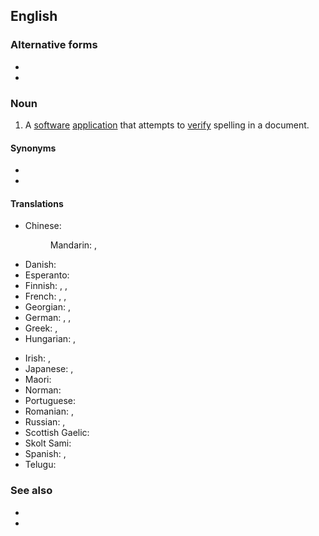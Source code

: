 {{also|spellchecker|spell-checker}}
==English==
{{wikipedia}}

===Alternative forms===
* {{l|en|spell-checker}}
* {{l|en|spellchecker}}

===Noun===
{{en-noun}}

# {{lb|en|computing}} A [[software]] [[application]] that attempts to [[verify]] spelling in a document.

====Synonyms====
* {{l|en|speller}}
* {{l|en|spelling checker}}

====Translations====
{{trans-top|software application}}
* Chinese:
*: Mandarin: {{t|cmn|[[拼寫]][[檢查]]}}, {{t|cmn|[[拼写]][[检查]]|tr=pīnxiě jiǎnchá}}
* Danish: {{t|da|stavekontrol|c}}
* Esperanto: {{t|eo|literumilo}}
* Finnish: {{t+|fi|oikoluku}}, {{t|fi|oikolukuohjelma}}, {{t|fi|oikeinkirjoituksen tarkistin}}
* French: {{t+|fr|correcteur orthographique|m}}, {{t+|fr|vérificateur orthographique|m}}, {{t+|fr|vérificateur d'orthographe|m}}
* Georgian: {{t|ka|მართლწერის შემმოწმებელი}}, {{t|ka|მართლწერის შემმოწმებელი პროგრამა}}
* German: {{t|de|Rechtschreibprüfung|f}}, {{t|de|Rechtschreibkorrekturprogramm|n}}, {{t|de|Rechtschreibprogramm|n}}
* Greek: {{t+|el|ορθογράφος|m}}, {{t|el|ορθογραφικός έλεγχος|m}}
* Hungarian: {{t|hu|helyesírás-ellenőrző}}, {{t|hu|[[helyesírás-ellenőrző]] [[program]]/[[szoftver]]/[[rendszer]]}}
{{trans-mid}}
* Irish: {{t|ga|seiceálaí litrithe|m}}, {{t|ga|litreoir|m}}
* Japanese: {{t|ja|スペルチェッカ|tr=superuchekka}}, {{t|ja|スペルチェッカー|tr=superuchekkā}}
* Maori: {{t|mi|pūmanawa tātaki kupu}}
* Norman: {{t|nrf|corrigeux d'êcrithie|m}} {{qualifier|Jersey}}
* Portuguese: {{t+|pt|corretor ortográfico|m}}
* Romanian: {{t|ro|verificator ortografic|m}}, {{t|ro|controlor ortografic|m}}
* Russian: {{t|ru|[[програ́мма]] [[проверка|прове́рки]] [[орфография|орфогра́фии]]|f}}, {{t|ru|[[прове́рка]] [[орфография|орфогра́фии]]|f}}
* Scottish Gaelic: {{t|gd|dearbhair-litreachaidh|m}}
* Skolt Sami: {{t|sms|vuõigglookkâmprogramm}}
* Spanish: {{t|es|corrector ortográfico|m}}, {{t|es|corrector|m}}
* Telugu: {{t+|te|పద పరిష్కరిణి}}
{{trans-bottom}}

===See also===
* {{l|en|autocorrect}}
* {{l|en|Cupertino effect}}